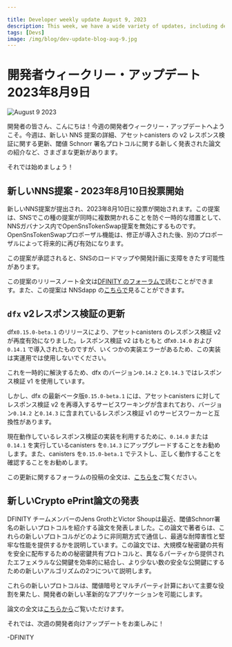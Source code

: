 ```yaml
---

title: Developer weekly update August 9, 2023
description: This week, we have a wide variety of updates, including details on a new NNS proposal, updates regarding v2 response verification for asset canisters, and dive a bit into a newly publish paper on threshold Schnorr signature protocol.
tags: [Devs]
image: /img/blog/dev-update-blog-aug-9.jpg
---
```

# 開発者ウィークリー・アップデート 2023年8月9日

![August 9 2023](../../static/img/blog/dev-update-blog-aug-9.jpg)

開発者の皆さん、こんにちは！今週の開発者ウィークリー・アップデートへようこそ。今週は、新しい NNS 提案の詳細、アセットcanisters の v2 レスポンス検証に関する更新、閾値 Schnorr 署名プロトコルに関する新しく発表された論文の紹介など、さまざまな更新があります。

それでは始めましょう！

## 新しいNNS提案 - 2023年8月10日投票開始

新しいNNS提案が提出され、2023年8月10日に投票が開始されます。この提案は、SNSでこの種の提案が同時に複数開かれることを防ぐ一時的な措置として、NNSガバナンス内でOpenSnsTokenSwap提案を無効にするものです。OpenSnsTokenSwapプロポーザル機能は、修正が導入された後、別のプロポーザルによって将来的に再び有効になります。

この提案が承認されると、SNSのロードマップや開発計画に支障をきたす可能性があります。

この提案のリリースノート全文は[DFINITY のフォーラムで](https://forum.dfinity.org/t/nns-update-august-7-2023/21992)読むことができます。また、この提案は NNSdapp の[こちらで](https://dashboard.internetcomputer.org/proposal/123943)見ることができます。

## `dfx` v2レスポンス検証の更新

dfx`0.15.0-beta.1` のリリースにより、アセットcanisters のレスポンス検証 v2 が再度有効になりました。レスポンス検証 v2 はもともと dfx`0.14.0` および`0.14.1` で導入されたものですが、いくつかの実装エラーがあるため、この実装は実運用では使用しないでください。

これを一時的に解決するため、dfx のバージョン`0.14.2` と`0.14.3` ではレスポンス検証 v1 を使用しています。

しかし、dfx の最新ベータ版`0.15.0-beta.1` には、アセットcanisters に対してレスポンス検証 v2 を再導入するサービスワーキングが含まれており、バージョン`0.14.2` と`0.14.3` に含まれているレスポンス検証 v1 のサービスワーカーと互換性があります。

現在動作しているレスポンス検証の実装を利用するために、`0.14.0` または`0.14.1` を実行しているcanisters を`0.14.3` にアップグレードすることをお勧めします。また、canisters を`0.15.0-beta.1` でテストし、正しく動作することを確認することをお勧めします。

この更新に関するフォーラムの投稿の全文は、[こちらを](https://forum.dfinity.org/t/upcoming-service-worker-rollout-with-v2-response-verification-upgrade-asset-canisters-with-dfx-0-14-3/21738)ご覧ください。

## 新しいCrypto ePrint論文の発表

DFINITY チームメンバーのJens GrothとVictor Shoupは最近、閾値Schnorr署名の新しいプロトコルを紹介する論文を発表しました。この論文で著者らは、これらの新しいプロトコルがどのように非同期方式で通信し、最適な耐障害性と堅牢な性能を提供するかを説明しています。この論文では、大規模な秘密鍵の共有を安全に配布するための秘密鍵共有プロトコルと、異なるパーティから提供されたエフェメラルな公開鍵を効率的に結合し、より少ない数の安全な公開鍵にするための新しいアルゴリズムの2つについて説明します。

これらの新しいプロトコルは、閾値暗号とマルチパーティ計算において主要な役割を果たし、開発者の新しい革新的なアプリケーションを可能にします。

論文の全文は[こちらから](https://eprint.iacr.org/2023/1175?mc_cid=1462bb863c&mc_eid=a324a031ab)ご覧いただけます。

それでは、次週の開発者向けアップデートをお楽しみに！

\-DFINITY

<!---


# Developer weekly update August 9, 2023

![August 9 2023](../../static/img/blog/dev-update-blog-aug-9.jpg)

Hey developers! Welcome to this week's developer weekly update. This week, we have a wide variety of updates, including details on a new NNS proposal, updates regarding v2 response verification for asset canisters, and diving a bit into a newly published paper on threshold Schnorr signature protocols. 

Let's get started!

## New NNS proposal - voting begins August 10 2023

A new NNS proposal has been submitted, and voting will begin on August 10, 2023. This proposal disables OpenSnsTokenSwap proposals within the NNS governance as a temporary measure to prevent multiple proposals of this type from being simultaneously opened in an SNS. The OpenSnsTokenSwap proposal feature will be re-enabled in the future via a separate proposal once a fix has been introduced.

This proposal is important for developers to be aware of, especially developers that interact with and contribute to an SNS, as the approval of this proposal may interfere with an SNS's road map or development plans if they currently include an SNS decentralization swap. 

You can read the full release notes of this proposal on the [DFINITY forum](https://forum.dfinity.org/t/nns-update-august-7-2023/21992), and you can view the proposal on the NNS dapp [here](https://dashboard.internetcomputer.org/proposal/123943).

##  `dfx` update on v2 response verification

The release of dfx `0.15.0-beta.1` re-enables response verification v2 for asset canisters. Response verification v2 was originally introduced in dfx `0.14.0` and `0.14.1`, but this implementation should not be used in production due to some implementation errors. 

To temporarily resolve this, dfx versions `0.14.2` and `0.14.3` use response verification v1, which is safe for production use. 

However, the latest beta version of dfx, `0.15.0-beta.1` includes a service working that re-introduces response verification v2 for asset canisters, and will be compatible with the v1 response verification service worker that is included in versions `0.14.2` and `0.14.3`. 

We encourage developers to upgrade any canisters currently running `0.14.0` or `0.14.1` to `0.14.3` to benefit from the currently working implementation of response verification. We also recommend that developers test their canisters with `0.15.0-beta.1` to assure that they continue to work properly. 

You can read the full forum post on this update [here](https://forum.dfinity.org/t/upcoming-service-worker-rollout-with-v2-response-verification-upgrade-asset-canisters-with-dfx-0-14-3/21738).

## New Crypto ePrint paper publication

DFINITY team members Jens Groth and Victor Shoup recently published a paper that presents new protocols for threshold Schnorr signatures. In this paper, the authors describe how these new protocols communicate in an asynchronous manner, providing optimal resilience and robust performance. The paper discusses two parts; a secret sharing protocol used to securely distribute shares of a large batch of secret keys, and a new algorithm used to efficiently combine ephemeral public keys that have been contributed by different parties into a smaller number of secure public keys. 

These new protocols will play a major role in threshold cryptography and multi-party computation, allowing for new, innovative developer applications. 

You can read the full paper [here](https://eprint.iacr.org/2023/1175?mc_cid=1462bb863c&mc_eid=a324a031ab).

That'll wrap this up for this week, be sure to check in next week for the next round of developer updates!

-DFINITY



-->
